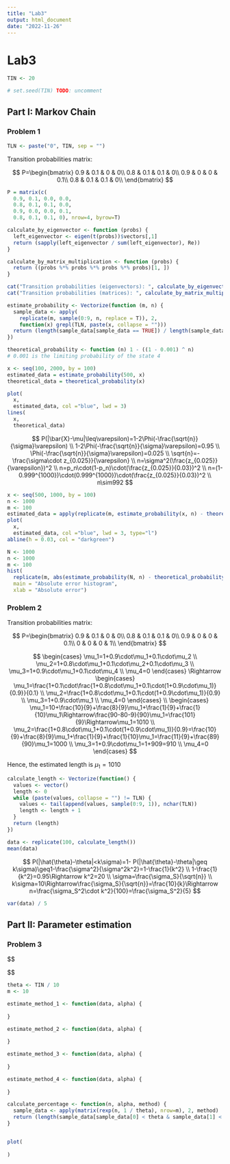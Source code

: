 ```yaml
---
title: "Lab3"
output: html_document
date: "2022-11-26"
---
```


# Lab3

```r
TIN <- 20

# set.seed(TIN) TODO: uncomment
```

## Part I: Markov Chain

### Problem 1

```r
TLN <- paste("0", TIN, sep = "")
```

Transition probabilities matrix:

$$
P=\begin{bmatrix}
0.9 & 0.1 & 0 & 0\\
0.8 & 0.1 & 0.1 & 0\\
0.9 & 0 & 0 & 0.1\\
0.8 & 0.1 & 0.1 & 0\\
\end{bmatrix}
$$

```r
P = matrix(c(
  0.9, 0.1, 0.0, 0.0,
  0.8, 0.1, 0.1, 0.0,
  0.9, 0.0, 0.0, 0.1,
  0.8, 0.1, 0.1, 0), nrow=4, byrow=T)

calculate_by_eigenvector <- function (probs) {
  left_eigenvector <- eigen(t(probs))$vectors[,1]
  return (sapply(left_eigenvector / sum(left_eigenvector), Re))
}

calculate_by_matrix_multiplication <- function (probs) {
  return ((probs %*% probs %*% probs %*% probs)[1, ])
}

cat("Transition probabilities (eigenvectors): ", calculate_by_eigenvector(P), "\n")
cat("Transition probabilities (matrices): ", calculate_by_matrix_multiplication(P))

```

```r
estimate_probability <- Vectorize(function (m, n) {
  sample_data <- apply(
    replicate(m, sample(0:9, n, replace = T)), 2,
    function(x) grepl(TLN, paste(x, collapse = "")))
  return (length(sample_data[sample_data == TRUE]) / length(sample_data))
})

theoretical_probability <- function (n) 1 - ((1 - 0.001) ^ n)
# 0.001 is the limiting probability of the state 4
```

```r
x <- seq(100, 2000, by = 100)
estimated_data = estimate_probability(500, x)
theoretical_data = theoretical_probability(x)
```

```r
plot(
  x,
  estimated_data, col ="blue", lwd = 3)
lines(
  x,
  theoretical_data)
```

$$
P(|\bar{X}-\mu|\leq\varepsilon)=1-2\Phi(-\frac{\sqrt{n}}{\sigma}\varepsilon) \\
1-2\Phi(-\frac{\sqrt{n}}{\sigma}\varepsilon)=0.95 \\
\Phi(-\frac{\sqrt{n}}{\sigma}\varepsilon)=0.025 \\
\sqrt{n}=-\frac{\sigma\cdot z_{0.025}}{\varepsilon} \\
n=\sigma^2(\frac{z_{0.025}}{\varepsilon})^2 \\
n=p_n\cdot(1-p_n)\cdot(\frac{z_{0.025}}{0.03})^2 \\
n=(1-0.999^{1000})\cdot(0.999^{1000})\cdot(\frac{z_{0.025}}{0.03})^2 \\
n\sim992 
$$

```r
x <- seq(500, 1000, by = 100)
n <- 1000
m <- 100
estimated_data = apply(replicate(m, estimate_probability(x, n) - theoretical_probability(n)), 1, function (x) quantile(x, .95))
plot(
  x,
  estimated_data, col ="blue", lwd = 3, type="l")
abline(h = 0.03, col = "darkgreen")
```

```r
N <- 1000
n <- 1000
m <- 100
hist(
  replicate(m, abs(estimate_probability(N, n) - theoretical_probability(n))),
  main = "Absolute error histogram",
  xlab = "Absolute error")
```

### Problem 2

Transition probabilities matrix:

$$
P=\begin{bmatrix}
0.9 & 0.1 & 0 & 0\\
0.8 & 0.1 & 0.1 & 0\\
0.9 & 0 & 0 & 0.1\\
0 & 0 & 0 & 1\\
\end{bmatrix}
$$

$$
\begin{cases}
\mu_1=1+0.9\cdot\mu_1+0.1\cdot\mu_2 \\
\mu_2=1+0.8\cdot\mu_1+0.1\cdot\mu_2+0.1\cdot\mu_3 \\
\mu_3=1+0.9\cdot\mu_1+0.1\cdot\mu_4 \\
\mu_4=0
\end{cases}
\Rightarrow
\begin{cases}
\mu_1=\frac{1+0.1\cdot\frac{1+0.8\cdot\mu_1+0.1\cdot(1+0.9\cdot\mu_1)}{0.9}}{0.1} \\
\mu_2=\frac{1+0.8\cdot\mu_1+0.1\cdot(1+0.9\cdot\mu_1)}{0.9} \\
\mu_3=1+0.9\cdot\mu_1 \\
\mu_4=0
\end{cases}
\\
\begin{cases}
\mu_1=10+\frac{10}{9}+\frac{8}{9}\mu_1+\frac{1}{9}+\frac{1}{10}\mu_1\Rightarrow\frac{90-80-9}{90}\mu_1=\frac{101}{9}\Rightarrow\mu_1=1010 \\
\mu_2=\frac{1+0.8\cdot\mu_1+0.1\cdot(1+0.9\cdot\mu_1)}{0.9}=\frac{10}{9}+\frac{8}{9}\mu_1+\frac{1}{9}+\frac{1}{10}\mu_1=\frac{11}{9}+\frac{89}{90}\mu_1=1000 \\
\mu_3=1+0.9\cdot\mu_1=1+909=910 \\
\mu_4=0
\end{cases}
$$

Hence, the estimated length is $\mu_1=1010$

```r
calculate_length <- Vectorize(function() {
  values <- vector()
  length <- 0
  while (paste(values, collapse = "") != TLN) {
    values <- tail(append(values, sample(0:9, 1)), nchar(TLN))
    length <- length + 1
  }
  return (length)
})

data <- replicate(100, calculate_length())
mean(data)
```

$$
P(|\hat{\theta}-\theta|<k\sigma)=1-
P(|\hat{\theta}-\theta|\geq k\sigma)\geq1-\frac{\sigma^2}{\sigma^2k^2}=1-\frac{1}{k^2} \\
1-\frac{1}{k^2}=0.95\Rightarrow k^2=20 \\
\sigma=\frac{\sigma_S}{\sqrt{n}} \\
k\sigma=10\Rightarrow\frac{\sigma_S}{\sqrt{n}}=\frac{10}{k}\Rightarrow n=\frac{\sigma_S^2\cdot k^2}{100}=\frac{\sigma_S^2}{5}
$$

```r
var(data) / 5
```

## Part II: Parameter estimation

### Problem 3

$$

$$

```r
theta <- TIN / 10
m <- 10

estimate_method_1 <- function(data, alpha) {
  
}

estimate_method_2 <- function(data, alpha) {
  
}

estimate_method_3 <- function(data, alpha) {
  
}

estimate_method_4 <- function(data, alpha) {
  
}

calculate_percentage <- function(n, alpha, method) {
  sample_data <- apply(matrix(rexp(n, 1 / theta), nrow=m), 2, method)
  return (length(sample_data[sample_data[0] < theta & sample_data[1] < theta]) / length(sample_data))
}


plot(
  
)

```
